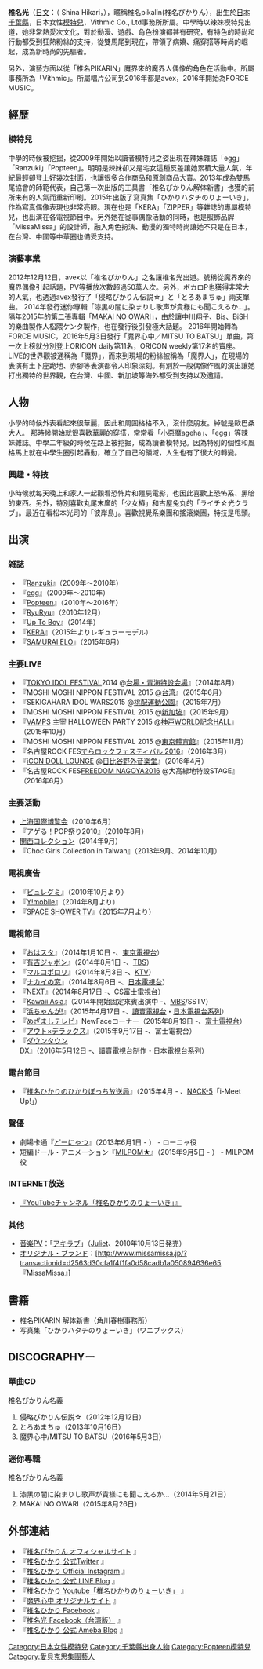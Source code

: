 {{blpunsourced|time=2014-12-03T06:12:00+00:00}}
{{Infobox Model
|name          = 椎名 光
|image         = 
|imagesize     =  
|caption       = 
|birthname     =
|birthdate     = {{Birth date and age|1994|11|18}}
|location      =  {{JPN}}[[千葉縣|千葉縣]]
|deathdate     = 
|deathplace    = 
|height        = {{Height|cm=153}}
|weight        = {{weight|cm=38}}
|haircolor     = 淺棕色
|eyecolor      = 榛褐色
|measurements  = 82-56-80
|dress size    = 
|shoesize      = 
|agency        = 
|alias(es)     = 
|spouse        = 
|homepage      = 
}}
'''椎名光'''（[[日文|日文]]：（{{lang|ja|椎名 ひかり}} Shina Hikari，{{bd|1994年|11月18日|||Shina Hikari}}），暱稱椎名pikalin(椎名ぴかりん），出生於[[日本|日本]][[千葉縣|千葉縣]]，日本女性[[模特兒|模特兒]]，Vithmic Co., Ltd事務所所屬。中學時以辣妹模特兒出道，她非常熱愛次文化，對於動漫、遊戲、角色扮演都甚有研究，有特色的時尚和行動都受到狂熱粉絲的支持，從雙馬尾到現在，帶領了病嬌、痛穿搭等時尚的崛起，成為新時尚的先驅者。

另外，演藝方面以從「椎名PIKARIN」魔界來的魔界人偶像的角色在活動中。所屬事務所為「Vithmic」。所屬唱片公司到2016年都是avex，2016年開始為FORCE MUSIC。

== 經歷 ==
===模特兒===
中學的時候被挖掘，從2009年開始以讀者模特兒之姿出現在辣妹雜誌「egg」「Ranzuki」「Popteen」。明明是辣妹卻又是宅女這種反差讓她累積大量人氣，年紀最輕卻登上好幾次封面，也讓很多合作商品和原創商品大賣。2013年成為雙馬尾協會的師範代表，自己第一次出版的工具書「椎名ぴかりん解体新書」也獲的前所未有的人氣而重新印刷。2015年出版了寫真集「ひかりハタチのりょーいき」，作為寫真偶像表現也非常亮眼。現在也是「KERA」「ZIPPER」等雜誌的專屬模特兒，也出演在各電視節目中。另外她在從事偶像活動的同時，也是服飾品牌「MissaMissa」的設計師，融入角色扮演、動漫的獨特時尚讓她不只是在日本，在台灣、中國等中華圈也備受支持。

=== 演藝事業 ===
2012年12月12日，avex以「椎名ぴかりん」之名讓椎名光出道。號稱從魔界來的魔界偶像引起話題，PV等播放次數超過50萬人次。另外，ボカロP也獲得非常大的人氣，也透過avex發行了「侵略ぴかりん伝説☆」と「とろあまちゅ」兩支單曲。
2014年發行迷你專輯「漆黒の闇に染まりし歌声が貴様にも聞こえるか…」。隔年2015年的第二張專輯「MAKAI NO OWARI」，由於讓中川翔子、Bis、BiSH的樂曲製作人松隈ケンタ製作，也在發行後引發極大話題。
2016年開始轉為FORCE MUSIC，2016年5月3日發行「魔界心中／MITSU TO BATSU」單曲，第一次上榜就分別登上ORICON daily第11名，ORICON weekly第17名的寶座。
LIVE的世界觀被通稱為「魔界」，而來到現場的粉絲被稱為「魔界人」，在現場的表演有土下座跪地、赤腳等表演都令人印象深刻。有別於一般偶像作風的演出讓她打出獨特的世界觀，在台灣、中國、新加坡等海外都受到支持以及邀請。

== 人物 ==
小學的時候外表看起來很華麗，因此和周圍格格不入，沒什麼朋友。綽號是歐巴桑大人。
那時候開始就很喜歡華麗的穿搭，常常看「小惡魔ageha」、「egg」等辣妹雜誌。中學二年級的時候在路上被挖掘，成為讀者模特兒。因為特別的個性和風格馬上就在中學生圈引起轟動，確立了自己的領域，人生也有了很大的轉變。

===興趣・特技===
小時候就每天晚上和家人一起觀看恐怖片和殭屍電影，也因此喜歡上恐怖系、黑暗的東西。另外，特別喜歡丸尾末廣的「少女樁」和古屋兔丸的「ライチ☆光クラブ」。最近在看松本光司的「彼岸島」。喜歡視覺系樂團和搖滾樂團，特技是甩頭。

==出演==
===雑誌===
*『[[Ranzuki|Ranzuki]]』（2009年～2010年）
*『[[egg|egg]]』（2009年～2010年）
*『[[Popteen|Popteen]]』（2010年～2016年）
*『[[RyuRyu|RyuRyu]]』（2010年12月）
*『[[Up_To_Boy|Up To Boy]]』（2014年）
*『[[KERA|KERA]]』（2015年よりレギュラーモデル）
*『[[SAMURAI_ELO|SAMURAI ELO]]』（2015年6月）

===主要LIVE===
*『[[TOKYO_IDOL_FESTIVAL|TOKYO IDOL FESTIVAL]]2014 @[[台場・青海特設会場|台場・青海特設会場]]』（2014年8月）
*『MOSHI MOSHI NIPPON FESTIVAL 2015 @[[台湾|台湾]]』（2015年6月）
*『SEKIGAHARA IDOL WARS2015 @[[桃配運動公園|桃配運動公園]]』（2015年7月）
*『MOSHI MOSHI NIPPON FESTIVAL 2015 @[[新加坡|新加坡]]』（2015年9月）
*『[[VAMPS|VAMPS]] 主宰 HALLOWEEN PARTY 2015 @[[神戸WORLD記念HALL|神戸WORLD記念HALL]]』（2015年10月）
*『MOSHI MOSHI NIPPON FESTIVAL 2015 @[[東京體育館|東京體育館]]』（2015年11月）
*『名古屋ROCK FES[[でらロックフェスティバル_2016|でらロックフェスティバル 2016]]』（2016年3月）
*『[[iCON_DOLL_LOUNGE|iCON DOLL LOUNGE]] @[[日比谷野外音楽堂|日比谷野外音楽堂]]』（2016年4月）
*『名古屋ROCK FES[[FREEDOM_NAGOYA2016|FREEDOM NAGOYA2016]] @大高緑地特設STAGE』（2016年6月）

===主要活動===
*[[上海国際博覧会|上海国際博覧会]]（2010年6月）
*『アゲる！POP祭り2010』（2010年8月）
*[[関西コレクション|関西コレクション]]（2014年9月）
*『Choc Girls Collection in Taiwan』（2013年9月、2014年10月）

===電視廣告===
*『[[ピュレグミ|ピュレグミ]]』（2010年10月より）
*『[[Y!mobile|Y!mobile]]』（2014年8月より）
*『[[SPACE_SHOWER_TV|SPACE SHOWER TV]]』（2015年7月より）

===電視節目===
*『[[おはスタ|おはスタ]]』（2014年1月10日 -、[[東京電視台|東京電視台]]）
*『[[有吉ジャポン|有吉ジャポン]]』（2014年8月1日 -、[[TBS電視台|TBS]]）
*『[[マルコポロリ|マルコポロリ]]』（2014年8月3日 -、[[関西電視台放送|KTV]]）
*『[[ナカイの窓|ナカイの窓]]』（2014年8月6日 -、[[日本電視台放送網|日本電視台]]）
*『[[NEXT|NEXT]]』（2014年8月17日 -、[[富士電視台ワンツーNEXT|CS富士電視台]]）
*『[[Kawaii_Asia|Kawaii Asia]]』（2014年開始固定來賓出演中 -、[[MBS電視台|MBS]]/SSTV）
*『[[浜ちゃんが!|浜ちゃんが!]]』（2015年4月17日 -、[[讀賣電視台放送|讀賣電視台]]・[[日本電視台NETWORD協議会|日本電視台系列]]）
*『[[めざましテレビ|めざましテレビ]]』NewFaceコーナー（2015年8月19日 -、[[富士TELEVISION|富士電視台]]）
*『[[アウト×デラックス|アウト×デラックス]]』（2015年9月17日 -、富士電視台）
*『[[ダウンタウンDX|ダウンタウンDX]]』（2016年5月12日 -、讀賣電視台制作・日本電視台系列）

=== 電台節目 ===
* 『[[椎名ひかりのひかりぼっち放送局|椎名ひかりのひかりぼっち放送局]]』（2015年4月 - 、[[エフエムナックファイブ|NACK-5]]「i-Meet Up!」）

===聲優===
*劇場卡通『[[どーにゃつ|どーにゃつ]]』（2013年6月1日 - ） - ローニャ役
*短編ドール・アニメーション『[[MILPOM★|MILPOM★]]』（2015年9月5日 - ） - MILPOM役

=== INTERNET放送 ===
* [https://www.youtube.com/channel/UCLjzHC8I2T99kuxtaaZLaTQ 『YouTubeチャンネル「椎名ひかりのりょーいき」』] {{Wayback|url=https://www.youtube.com/channel/UCLjzHC8I2T99kuxtaaZLaTQ |date=20201130080630 }}

===其他===
*[[ミュージックビデオ|音楽PV]]：「[[アキラブ|アキラブ]]」（[[Juliet_(音楽ユニット)|Juliet]]、2010年10月13日発売）
*[[オリジナル・ブランド|オリジナル・ブランド]]：[http://www.missamissa.jp/?transactionid=d2563d30cfa1f4f1fa0d58cadb1a050894636e65　『MissaMissa』] {{Wayback|url=http://www.missamissa.jp/?transactionid=d2563d30cfa1f4f1fa0d58cadb1a050894636e65 |date=20160305220852 }}

== 書籍 ==
* 椎名PIKARIN 解体新書（角川春樹事務所）
* 写真集「ひかりハタチのりょーいき」（ワニブックス）

== DISCOGRAPHYー ==
=== 單曲CD ===
;椎名ぴかりん名義
#侵略ぴかりん伝説☆（2012年12月12日）
#とろあまちゅ（2013年10月16日）
#魔界心中/MITSU TO BATSU（2016年5月3日）

=== 迷你專輯 ===
;椎名ぴかりん名義
#漆黒の闇に染まりし歌声が貴様にも聞こえるか…（2014年5月21日）
#MAKAI NO OWARI（2015年8月26日）

==外部連結==
<!--テンプレートへの置き換えはご遠慮ください。-->
*『[http://www.pikarin.jp/ 椎名ぴかりん オフィシャルサイト] {{Wayback|url=http://www.pikarin.jp/ |date=20210302015252 }}』
*『[https://twitter.com/Pikarin_shiina 椎名ひかり 公式Twitter] {{Wayback|url=https://twitter.com/Pikarin_shiina |date=20201218133159 }}』
*『[https://www.instagram.com/pikarin_shiina/?hl=ja 椎名ひかり Official Instagram] {{Wayback|url=https://www.instagram.com/pikarin_shiina/?hl=ja |date=20161026203341 }}』
*『[http://lineblog.me/shiinahikari/ 椎名ひかり 公式 LINE Blog] {{Wayback|url=http://lineblog.me/shiinahikari/ |date=20210221140419 }}』
*『[https://www.youtube.com/channel/UCLjzHC8I2T99kuxtaaZLaTQ 椎名ひかり Youtube「椎名ひかりのりょーいき」] {{Wayback|url=https://www.youtube.com/channel/UCLjzHC8I2T99kuxtaaZLaTQ |date=20201130080630 }}』
*『[http://makaishinju.com/ 魔界心中 オリジナルサイト] {{Wayback|url=http://makaishinju.com/ |date=20160531021716 }}』
*『[https://www.facebook.com/pikarinjp 椎名ひかり Facebook] {{Wayback|url=https://www.facebook.com/pikarinjp |date=20201130075607 }}』
*『[https://www.facebook.com/hikarishiina.tw/ 椎名光 Facebook（台湾版）] {{Wayback|url=https://www.facebook.com/hikarishiina.tw/ |date=20201130075613 }}』
*『[http://ameblo.jp/shina-hikari/ 椎名ひかり 公式 Ameba Blog] {{Wayback|url=http://ameblo.jp/shina-hikari/ |date=20200106170436 }}』

{{DEFAULTSORT:Shiina Hikari}}
[[Category:日本女性模特兒|Category:日本女性模特兒]]
[[Category:千葉縣出身人物|Category:千葉縣出身人物]]
[[Category:Popteen模特兒|Category:Popteen模特兒]]
[[Category:愛貝克思集團藝人|Category:愛貝克思集團藝人]]